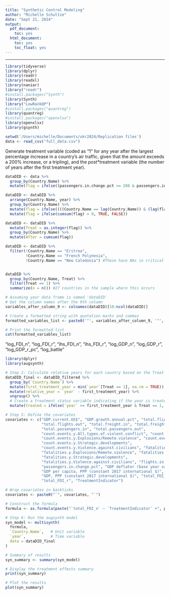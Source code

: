 ```yaml
---
title: "Synthetic Control Modeling"
author: "Michelle Schultze"
date: "Sept 21, 2024"
output:
  pdf_document:
    toc: yes
  html_document:
    toc: yes
    toc_float: yes
---
```

---

```r
library(tidyverse)
library(dplyr)
library(readr)
library(readxl)
library(naniar)
library("readr")
#install.packages("Synth")
library(Synth)
library("LowRankQP")
#install.packages("quantreg")
library(quantreg)
#install.packages("openxlsx")
library(openxlsx)
library(gsynth)

setwd('/Users/michelle/Documents/ukr2024/Replication files')
data <- read_csv("full_data.csv")
```


Generate treatment variable (coded as “1” for any year after the largest percentage increase in a country's air traffic, given that the amount exceeds a 200% increase, or a tripling), and the post*treatment variable (the number of years after the first treatment year).

```r
dataDID <- data %>%
  group_by(Country.Name) %>%
  mutate(flag = ifelse((passengers.in.change.pct >= 200 & passengers.in.change.pct == max(passengers.in.change.pct)), TRUE, FALSE))

dataDID <- dataDID %>%
  arrange(Country.Name, year) %>%
  group_by(Country.Name) %>%
  mutate(flag = ifelse((((Country.Name == lag(Country.Name)) & (lag(flag) == TRUE)) | flag == TRUE), TRUE, flag)) %>%
  mutate(flag = ifelse(cumsum(flag) > 0, TRUE, FALSE))

dataDID <- dataDID %>%
  mutate(Treat = as.integer(flag)) %>%
  group_by(Country.Name) %>%
  mutate(After = cumsum(flag))

dataDID <- dataDID %>%
  filter(!Country.Name == "Eritrea",
         !Country.Name == "French Polynesia",
         !Country.Name == "New Caledonia") #These have NAs in critical variables for the model.


dataDID %>%
  group_by(Country.Name, Treat) %>%
  filter(Treat == 1) %>%
  summarize(n = n()) #27 countries in the sample where this occurs
```

```r
# Assuming your data frame is named 'dataDID'
# Get the column names after the 9th column
variables_after_column_9 <- colnames(dataDID)[10:ncol(dataDID)]

# Create a formatted string with quotation marks and commas
formatted_variables_list <- paste0('"', variables_after_column_9, '"', collapse = ', ')

# Print the formatted list
cat(formatted_variables_list)
```

"log_FDI_n", "log_FDI_r", "ihs_FDI_n", "ihs_FDI_r", "log_GDP_n", "log_GDP_r", "log_GDP_r_pc", "log_battle"

```r
library(dplyr)
library(augsynth)
```

```r
# Step 2: Calculate relative years for each country based on the Treat variable
dataDID_final <- dataDID_filtered %>%
  group_by(`Country.Name`) %>%
  mutate(first_treatment_year = min(`year`[Treat == 1], na.rm = TRUE)) %>%
  mutate(relative_year = `year` - first_treatment_year) %>%
  ungroup() %>%
  # Create a treatment status variable indicating if the year is treated
  mutate(treated = ifelse(`year` >= first_treatment_year & Treat == 1, 1, 0))

```


```r
# Step 5: Define the covariates
covariates <- c("GDP.current.US$", "GDP.growth.annual.pct", "total.flights.in",  
                "total.flights.out", "total.freight.in", "total.freight.out",  
                "total.passengers.in", "total.passengers.out",  
                "count.events.y.All.types.of.violent.conflict", "count.events.y.Battles",  
                "count.events.y.Explosions/Remote.violence", "count.events.y.Protests",  
                "count.events.y.Strategic.developments",  
                "count.events.y.Violence.against.civilians", "fatalities.y.Battles",  
                "fatalities.y.Explosions/Remote.violence", "fatalities.y.Protests",  
                "fatalities.y.Strategic.developments",  
                "fatalities.y.Violence.against.civilians", "flights.in.change.pct",  
                "passengers.in.change.pct", "GDP deflator (base year varies by country)",  
                "GDP per capita, PPP (constant 2017 international $)",  
                "GDP, PPP (constant 2017 international $)", "total_FDI_n",  
                "total_FDI_r", "TreatmentIndicator")  

# Wrap covariates in backticks
covariates <- paste0("`", covariates, "`")

# Construct the formula
formula <- as.formula(paste("`total_FDI_n` ~ `TreatmentIndicator` +", paste(covariates, collapse = " + ")))
```

```r
# Step 6: Run the augsynth model
syn_model <- multisynth(
  formula,
  `Country.Name`,   # Unit variable
  `year`,           # Time variable
  data = dataDID_final
)

# Summary of results
syn_summary <- summary(syn_model)
```

```r
# Display the treatment effects summary
print(syn_summary)

# Plot the results
plot(syn_summary)
```


